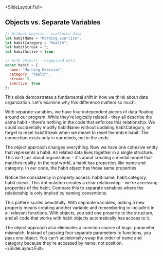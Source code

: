 
<SlideLayout.Full>
## Objects vs. Separate Variables

```javascript
// Without objects - scattered data
let habitName = "Morning Exercise";
let habitCategory = "health";
let habitStreak = 5;
let habitActive = true;

// With objects - organized data
const habit = {
  name: "Morning Exercise",
  category: "health",
  streak: 5,
  isActive: true
};
```
<Notes>
This slide demonstrates a fundamental shift in how we think about data organization. Let's examine why this difference matters so much.

With separate variables, we have four independent pieces of data floating around our program. While they're logically related - they all describe the same habit - there's nothing in the code that enforces this relationship. We could accidentally modify habitName without updating habitCategory, or forget to reset habitStreak when we meant to reset the entire habit. The connection exists only in our minds, not in the code.

The object approach changes everything. Now we have one cohesive entity that represents a habit. All related data lives together in a single structure. This isn't just about organization - it's about creating a mental model that matches reality. In the real world, a habit has properties like name and category. In our code, the habit object has those same properties.

Notice the consistency in property access: habit.name, habit.category, habit.streak. This dot notation creates a clear relationship - we're accessing properties of the habit. Compare this to separate variables where the relationship is only implied by naming conventions.

This pattern scales beautifully. With separate variables, adding a new property means creating another variable and remembering to include it in all relevant functions. With objects, you add one property to the structure, and all code that works with habit objects automatically has access to it.

The object approach also eliminates a common source of bugs: parameter mismatch. Instead of passing four separate parameters to functions, you pass one object. You can't accidentally swap the order of name and category because they're accessed by name, not position.
</Notes>
</SlideLayout.Full>